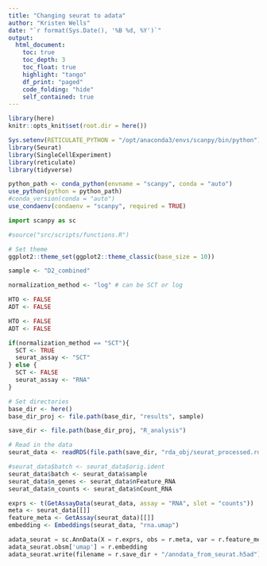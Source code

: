 ```yaml
---
title: "Changing seurat to adata"
author: "Kristen Wells"
date: "`r format(Sys.Date(), '%B %d, %Y')`"
output:
  html_document:
    toc: true
    toc_depth: 3
    toc_float: true
    highlight: "tango"
    df_print: "paged"
    code_folding: "hide"
    self_contained: true
---
```


```r
library(here)
knitr::opts_knit$set(root.dir = here())
```

```r
Sys.setenv(RETICULATE_PYTHON = "/opt/anaconda3/envs/scanpy/bin/python")
library(Seurat)
library(SingleCellExperiment)
library(reticulate)
library(tidyverse)
```

```r
python_path <- conda_python(envname = "scanpy", conda = "auto")
use_python(python = python_path)
#conda_version(conda = "auto")
use_condaenv(condaenv = "scanpy", required = TRUE)
```

```python
import scanpy as sc
```

```r
#source("src/scripts/functions.R")

# Set theme
ggplot2::theme_set(ggplot2::theme_classic(base_size = 10))

sample <- "D2_combined"

normalization_method <- "log" # can be SCT or log

HTO <- FALSE
ADT <- FALSE

HTO <- FALSE
ADT <- FALSE

if(normalization_method == "SCT"){
  SCT <- TRUE
  seurat_assay <- "SCT"
} else {
  SCT <- FALSE
  seurat_assay <- "RNA"
}

# Set directories
base_dir <- here()
base_dir_proj <- file.path(base_dir, "results", sample)

save_dir <- file.path(base_dir_proj, "R_analysis")

# Read in the data
seurat_data <- readRDS(file.path(save_dir, "rda_obj/seurat_processed.rds"))

#seurat_data$batch <- seurat_data$orig.ident
seurat_data$batch <- seurat_data$sample
seurat_data$n_genes <- seurat_data$nFeature_RNA
seurat_data$n_counts <- seurat_data$nCount_RNA
```

```r
exprs <- t(GetAssayData(seurat_data, assay = "RNA", slot = "counts"))
meta <- seurat_data[[]]
feature_meta <- GetAssay(seurat_data)[[]]
embedding <- Embeddings(seurat_data, "rna.umap")
```


```python
adata_seurat = sc.AnnData(X = r.exprs, obs = r.meta, var = r.feature_meta)
adata_seurat.obsm['umap'] = r.embedding
adata_seurat.write(filename = r.save_dir + "/anndata_from_seurat.h5ad")
```